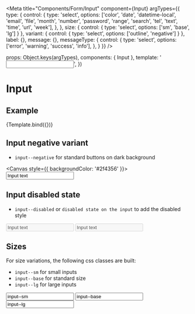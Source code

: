 
<Meta
  title="Components/Form/Input"
  component={Input}
  argTypes={{
    type: {
      control: {
        type: 'select',
        options: ['color', 'date', 'datetime-local', 'email', 'file', 'month', 'number', 'password', 'range', 'search', 'tel', 'text', 'time', 'url', 'week'],
      },
    },
    size: { control: { type: 'select', options: ['sm', 'base', 'lg'] } },
    variant: { control: { type: 'select', options: ['outline', 'negative'] } },
    label: {},
    message: {},
    messageType: {
      control: {
        type: 'select',
        options: ['error', 'warning', 'success', 'info'],
      },
    }
  }}
/>

  props: Object.keys(argTypes),
  components: { Input },
  template: '<Input :type="type" :variant="variant" :size="size" :label="label" :placeholder="placeholder" :value="value" :id="id" :min="min" :max="max" :step="step" :message="message" :messageType="messageType" />',
})

# Input

## Example

<Canvas>
  <Story
    name="Example"
    args={{
      type: 'outline',
      size: 'base',
      label: 'Label',
      placeholder: 'Placeholder',
      value: undefined,
      id: 'my-id',
      min: undefined,
      max: undefined,
      step: undefined,
      message: undefined,
      messageType: 'error'
    }}
  >
    {Template.bind({})}
  </Story>
</Canvas>

<ArgsTable story="Example" />

## Input negative variant

- `input--negative` for standard buttons on dark background

<Canvas style={{ backgroundColor: '#2f4356' }}>
  <input class="input--negative input--base" value="Input text" />
</Canvas>

## Input disabled state

- `input--disabled` or `disabled state on the input` to add the disabled style

<Canvas>
  <input class="input--outline input--base" disabled value="Input text" />
  <input class="input--negative input--base" disabled value="Input text" />
</Canvas>

## Sizes

For size variations, the following css classes are built:

- `input--sm` for small inputs
- `input--base` for standard size
- `input--lg` for large inputs

<Canvas>
  <input class="input--outline input--sm" value="input--sm" />
  <input class="input--outline input--base" value="input--base" />
  <input class="input--outline input--lg" value="input--lg" />
</Canvas>
